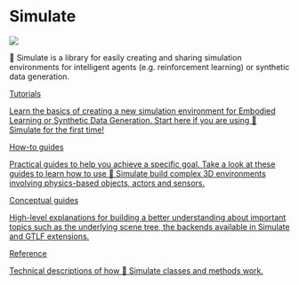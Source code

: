 <!--Copyright 2022 The HuggingFace Team. All rights reserved.

Licensed under the Apache License, Version 2.0 (the "License"); you may not use this file except in compliance with
the License. You may obtain a copy of the License at

http://www.apache.org/licenses/LICENSE-2.0

Unless required by applicable law or agreed to in writing, software distributed under the License is distributed on
an "AS IS" BASIS, WITHOUT WARRANTIES OR CONDITIONS OF ANY KIND, either express or implied. See the License for the
specific language governing permissions and limitations under the License.
-->

# Simulate

<img class="float-left !m-0 !border-0 !dark:border-0 !shadow-none !max-w-lg w-[800]" src="https://huggingface.co/datasets/huggingface/documentation-images/resolve/main/simulate/simulate_library.png"/>



🤗 Simulate is a library for easily creating and sharing simulation environments for intelligent agents (e.g. reinforcement learning) or synthetic data generation.

<div class="mt-10">
  <div class="w-full flex flex-col space-y-4 md:space-y-0 md:grid md:grid-cols-2 md:gap-y-4 md:gap-x-5">
    <a class="!no-underline border dark:border-gray-700 p-5 rounded-lg shadow hover:shadow-lg" href="/docs/simulate/tutorials"
      ><div class="w-full text-center bg-gradient-to-br from-blue-400 to-blue-500 rounded-lg py-1.5 font-semibold mb-5 text-white text-lg leading-relaxed">Tutorials</div>
      <p class="text-gray-700">Learn the basics of creating a new simulation environment for Embodied Learning or Synthetic Data Generation. Start here if you are using 🤗 Simulate for the first time!  </p>
    </a>
    <a class="!no-underline border dark:border-gray-700 p-5 rounded-lg shadow hover:shadow-lg" href="/docs/simulate/how_to"
      ><div class="w-full text-center bg-gradient-to-br from-indigo-400 to-indigo-500 rounded-lg py-1.5 font-semibold mb-5 text-white text-lg leading-relaxed">How-to guides</div>
      <p class="text-gray-700">Practical guides to help you achieve a specific goal. Take a look at these guides to learn how to use 🤗 Simulate build complex 3D environments involving physics-based objects, actors and sensors.</p>
    </a>
    <a class="!no-underline border dark:border-gray-700 p-5 rounded-lg shadow hover:shadow-lg" href="/docs/simulate/api_overview"
      ><div class="w-full text-center bg-gradient-to-br from-pink-400 to-pink-500 rounded-lg py-1.5 font-semibold mb-5 text-white text-lg leading-relaxed">Conceptual guides</div>
      <p class="text-gray-700">High-level explanations for building a better understanding about important topics such as the underlying scene tree, the backends available in Simulate and GTLF extensions. </p>
   </a>
    <a class="!no-underline border dark:border-gray-700 p-5 rounded-lg shadow hover:shadow-lg" href="/docs/simulate/api_overview"
      ><div class="w-full text-center bg-gradient-to-br from-purple-400 to-purple-500 rounded-lg py-1.5 font-semibold mb-5 text-white text-lg leading-relaxed">Reference</div>
      <p class="text-gray-700">Technical descriptions of how 🤗 Simulate classes and methods work.</p>
    </a>
  </div>
</div>